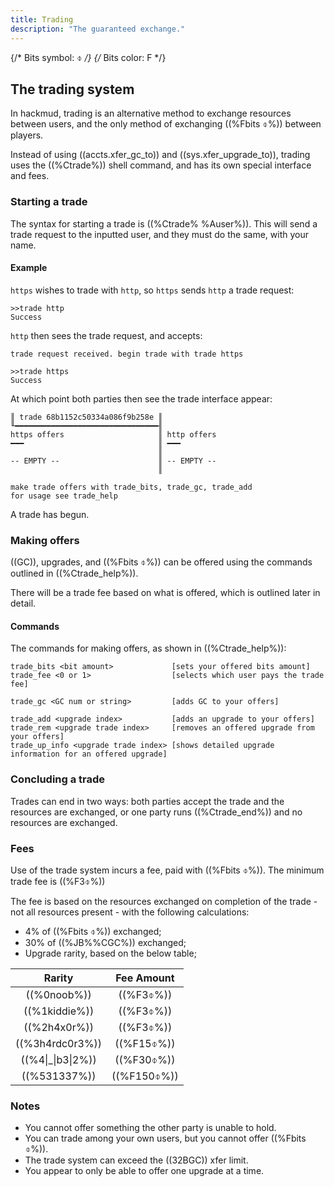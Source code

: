 ```yaml
---
title: Trading
description: "The guaranteed exchange."
---
```


{/* Bits symbol: ⌽ */}
{/* Bits color: F */}

## The trading system

In hackmud, trading is an alternative method to exchange resources between users, and the only method of exchanging ((%Fbits ⌽%)) between players.

Instead of using ((accts.xfer_gc_to)) and ((sys.xfer_upgrade_to)), trading uses the ((%Ctrade%)) shell command, and has its own special interface and fees.

### Starting a trade

The syntax for starting a trade is ((%Ctrade% %Auser%)). This will send a trade request to the inputted user, and they must do the same, with your name.

#### Example

`https` wishes to trade with `http`, so `https` sends `http` a trade request:

```
>>trade http
Success
```

`http` then sees the trade request, and accepts:

```
trade request received. begin trade with trade https

>>trade https
Success
```

At which point both parties then see the trade interface appear:

```
║ trade 68b1152c50334a086f9b258e ║
╙━━━━━━━━━━━━━━━━━━━━━━━━━━━━━━━━╢
https offers                     ║ http offers
━━━                              ║ ━━━
                                 ║      
-- EMPTY --                      ║ -- EMPTY --
                                 ║   

make trade offers with trade_bits, trade_gc, trade_add
for usage see trade_help
```

A trade has begun.

### Making offers

((GC)), upgrades, and ((%Fbits ⌽%)) can be offered using the commands outlined in ((%Ctrade_help%)).

There will be a trade fee based on what is offered, which is outlined later in detail.

#### Commands

The commands for making offers, as shown in ((%Ctrade_help%)):

```
trade_bits <bit amount>             [sets your offered bits amount]
trade_fee <0 or 1>                  [selects which user pays the trade fee]

trade_gc <GC num or string>         [adds GC to your offers]

trade_add <upgrade index>           [adds an upgrade to your offers]
trade_rem <upgrade trade index>     [removes an offered upgrade from your offers]
trade_up_info <upgrade trade index> [shows detailed upgrade information for an offered upgrade]
```

### Concluding a trade

Trades can end in two ways: both parties accept the trade and the resources are exchanged, or one party runs ((%Ctrade_end%)) and no resources are exchanged.

### Fees

Use of the trade system incurs a fee, paid with ((%Fbits ⌽%)). The minimum trade fee is ((%F3⌽%))

The fee is based on the resources exchanged on completion of the trade - not all resources present - with the following calculations:

- 4% of ((%Fbits ⌽%)) exchanged;
- 30% of ((%JB%%CGC%)) exchanged;
- Upgrade rarity, based on the below table;

|       Rarity       | Fee Amount  |
| :----------------: | :---------: |
|    ((%0noob%))     |  ((%F3⌽%))  |
|   ((%1kiddie%))    |  ((%F3⌽%))  |
|    ((%2h4x0r%))    |  ((%F3⌽%))  |
|  ((%3h4rdc0r3%))   | ((%F15⌽%))  |
| ((%4\|\_\|b3\|2%)) | ((%F30⌽%))  |
|    ((%531337%))    | ((%F150⌽%)) |

### Notes

- You cannot offer something the other party is unable to hold.
- You can trade among your own users, but you cannot offer ((%Fbits ⌽%)).
- The trade system can exceed the ((32BGC)) xfer limit.
- You appear to only be able to offer one upgrade at a time.
